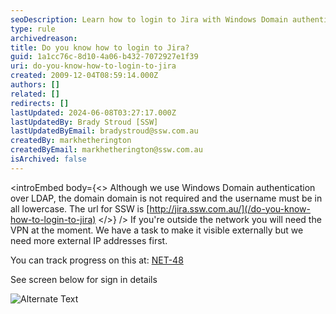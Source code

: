 ```yaml
---
seoDescription: Learn how to login to Jira with Windows Domain authentication over LDAP, requiring a username in all lowercase without domain
type: rule
archivedreason:
title: Do you know how to login to Jira?
guid: 1a1cc76c-8d10-4a06-b432-7072927e1f39
uri: do-you-know-how-to-login-to-jira
created: 2009-12-04T08:59:14.000Z
authors: []
related: []
redirects: []
lastUpdated: 2024-06-08T03:27:17.000Z
lastUpdatedBy: Brady Stroud [SSW]
lastUpdatedByEmail: bradystroud@ssw.com.au
createdBy: markhetherington
createdByEmail: markhetherington@ssw.com.au
isArchived: false
---
```


<introEmbed
  body={<>
Although we use Windows Domain authentication over LDAP, the domain domain is not required and the username must be in all lowercase. The url for SSW is [http://jira.ssw.com.au/](/do-you-know-how-to-login-to-jira)
  </>}
/>
If you're outside the network you will need the VPN at the moment. We have a task to make it visible externally but we need more external IP addresses first.

You can track progress on this at: [NET-48](/do-you-know-how-to-login-to-jira)

See screen below for sign in details

![Alternate Text](/uploads/rules/do-you-know-how-to-login-to-jira/SignIn.png)
